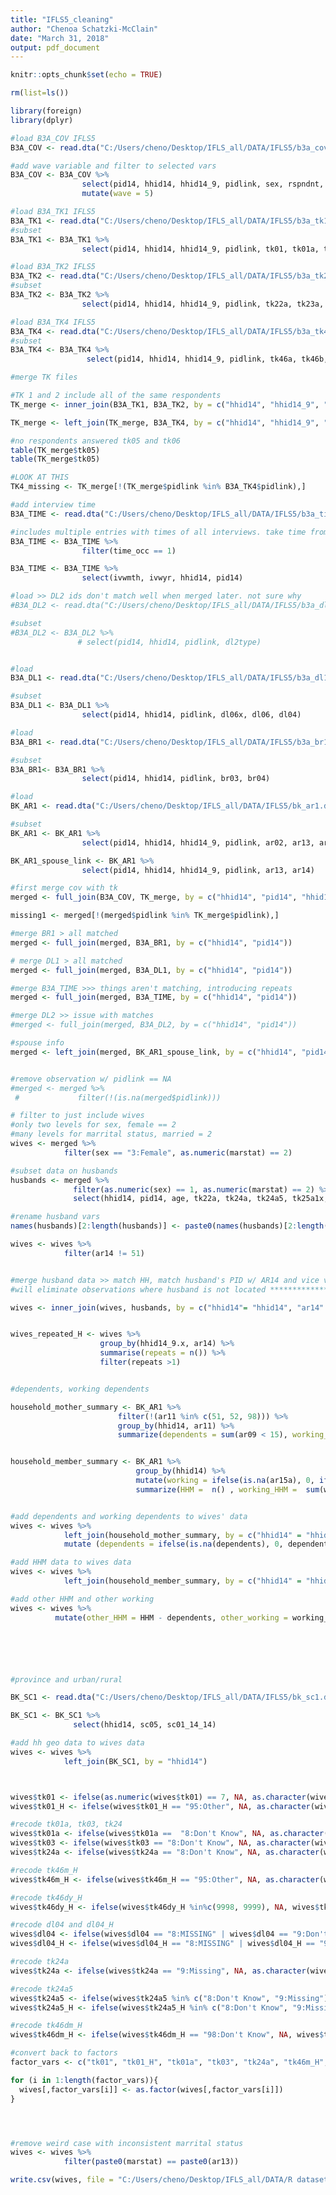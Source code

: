 ```yaml
---
title: "IFLS5_cleaning"
author: "Chenoa Schatzki-McClain"
date: "March 31, 2018"
output: pdf_document
---
```


```r
knitr::opts_chunk$set(echo = TRUE)
```

```r

rm(list=ls())

```

```r
library(foreign)
library(dplyr)
```

```r

#load B3A_COV IFLS5
B3A_COV <- read.dta("C:/Users/cheno/Desktop/IFLS_all/DATA/IFLS5/b3a_cov.dta")

#add wave variable and filter to selected vars
B3A_COV <- B3A_COV %>%
                select(pid14, hhid14, hhid14_9, pidlink, sex, rspndnt, marstat, panel, age) %>%
                mutate(wave = 5)
```

```r

#load B3A_TK1 IFLS5
B3A_TK1 <- read.dta("C:/Users/cheno/Desktop/IFLS_all/DATA/IFLS5/b3a_tk1.dta")
#subset
B3A_TK1 <- B3A_TK1 %>%
                select(pid14, hhid14, hhid14_9, pidlink, tk01, tk01a, tk03, tk04, tk05, tk06a, tk07)

#load B3A_TK2 IFLS5
B3A_TK2 <- read.dta("C:/Users/cheno/Desktop/IFLS_all/DATA/IFLS5/b3a_tk2.dta")
#subset
B3A_TK2 <- B3A_TK2 %>%
                select(pid14, hhid14, hhid14_9, pidlink, tk22a, tk23a, tk23a2y, tk24a, tk25a1x, tk24a5, tk25a1, tk25a2, tk26a1, tk26a3)

#load B3A_TK4 IFLS5
B3A_TK4 <- read.dta("C:/Users/cheno/Desktop/IFLS_all/DATA/IFLS5/b3a_tk4.dta")
#subset
B3A_TK4 <- B3A_TK4 %>%
                 select(pid14, hhid14, hhid14_9, pidlink, tk46a, tk46b, tk46c, tk46dm, tk46dy, tk46m)

#merge TK files

#TK 1 and 2 include all of the same respondents
TK_merge <- inner_join(B3A_TK1, B3A_TK2, by = c("hhid14", "hhid14_9", "pid14"))

TK_merge <- left_join(TK_merge, B3A_TK4, by = c("hhid14", "hhid14_9", "pid14"))

#no respondents answered tk05 and tk06
table(TK_merge$tk05)
table(TK_merge$tk05)

#LOOK AT THIS
TK4_missing <- TK_merge[!(TK_merge$pidlink %in% B3A_TK4$pidlink),] 

```

```r

#add interview time
B3A_TIME <- read.dta("C:/Users/cheno/Desktop/IFLS_all/DATA/IFLS5/b3a_time.dta")

#includes multiple entries with times of all interviews. take time from first interview
B3A_TIME <- B3A_TIME %>%
                filter(time_occ == 1)

B3A_TIME <- B3A_TIME %>%
                select(ivwmth, ivwyr, hhid14, pid14)

```

```r

#load >> DL2 ids don't match well when merged later. not sure why
#B3A_DL2 <- read.dta("C:/Users/cheno/Desktop/IFLS_all/DATA/IFLS5/b3a_dl2.dta")

#subset
#B3A_DL2 <- B3A_DL2 %>%
               # select(pid14, hhid14, pidlink, dl2type)


#load
B3A_DL1 <- read.dta("C:/Users/cheno/Desktop/IFLS_all/DATA/IFLS5/b3a_dl1.dta")

#subset
B3A_DL1 <- B3A_DL1 %>%
                select(pid14, hhid14, pidlink, dl06x, dl06, dl04)


```

```r

#load
B3A_BR1 <- read.dta("C:/Users/cheno/Desktop/IFLS_all/DATA/IFLS5/b3a_br1.dta")

#subset
B3A_BR1<- B3A_BR1 %>%
                select(pid14, hhid14, pidlink, br03, br04)

```

```r

#load
BK_AR1 <- read.dta("C:/Users/cheno/Desktop/IFLS_all/DATA/IFLS5/bk_ar1.dta")

#subset
BK_AR1 <- BK_AR1 %>%
                select(pid14, hhid14, hhid14_9, pidlink, ar02, ar13, ar14, ar09, ar10, ar11, ar02b, ar15a)

BK_AR1_spouse_link <- BK_AR1 %>%
                select(pid14, hhid14, hhid14_9, pidlink, ar13, ar14)

```


```r

#first merge cov with tk
merged <- full_join(B3A_COV, TK_merge, by = c("hhid14", "pid14", "hhid14_9"))

missing1 <- merged[!(merged$pidlink %in% TK_merge$pidlink),] 

#merge BR1 > all matched
merged <- full_join(merged, B3A_BR1, by = c("hhid14", "pid14"))

# merge DL1 > all matched
merged <- full_join(merged, B3A_DL1, by = c("hhid14", "pid14"))

#merge B3A_TIME >>> things aren't matching, introducing repeats
merged <- full_join(merged, B3A_TIME, by = c("hhid14", "pid14"))

#merge DL2 >> issue with matches
#merged <- full_join(merged, B3A_DL2, by = c("hhid14", "pid14"))

#spouse info
merged <- left_join(merged, BK_AR1_spouse_link, by = c("hhid14", "pid14"))


#remove observation w/ pidlink == NA
#merged <- merged %>%
 #             filter(!(is.na(merged$pidlink)))

```

```r

# filter to just include wives
#only two levels for sex, female == 2
#many levels for marrital status, married = 2
wives <- merged %>%
            filter(sex == "3:Female", as.numeric(marstat) == 2)

```

```r

#subset data on husbands
husbands <- merged %>%
              filter(as.numeric(sex) == 1, as.numeric(marstat) == 2) %>%
              select(hhid14, pid14, age, tk22a, tk24a, tk24a5, tk25a1x, tk25a1, tk25a2, tk26a1, tk26a3, tk46a, tk46b, tk46c, tk46dm, tk46dy, tk46m, tk01, tk01a, tk03, tk04, tk05, tk06a, tk07, dl04, dl06, dl06x, ar14)

#rename husband vars
names(husbands)[2:length(husbands)] <- paste0(names(husbands)[2:length(husbands)], "_H") 

```

```r
wives <- wives %>%
            filter(ar14 != 51)


#merge husband data >> match HH, match husband's PID w/ AR14 and vice versa
#will eliminate observations where husband is not located ******************

wives <- inner_join(wives, husbands, by = c("hhid14"= "hhid14", "ar14" = "pid14_H", "pid14" = "ar14_H"))


wives_repeated_H <- wives %>%
                    group_by(hhid14_9.x, ar14) %>%
                    summarise(repeats = n()) %>%
                    filter(repeats >1)



```

```r

#dependents, working dependents

household_mother_summary <- BK_AR1 %>%
                        filter(!(ar11 %in% c(51, 52, 98))) %>%
                        group_by(hhid14, ar11) %>%
                        summarize(dependents = sum(ar09 < 15), working_dependents = sum(ar09 < 15 & as.numeric(ar15a) == 1))


household_member_summary <- BK_AR1 %>%
                            group_by(hhid14) %>%
                            mutate(working = ifelse(is.na(ar15a), 0, ifelse(as.numeric(ar15a) == 1, 1, 0))) %>%
                            summarize(HHM =  n() , working_HHM =  sum(working == 1))


#add dependents and working dependents to wives' data
wives <- wives %>%
            left_join(household_mother_summary, by = c("hhid14" = "hhid14", "pid14" = "ar11")) %>%
            mutate (dependents = ifelse(is.na(dependents), 0, dependents), working_dependents = ifelse(is.na(working_dependents), 0, working_dependents))

#add HHM data to wives data
wives <- wives %>%
            left_join(household_member_summary, by = c("hhid14" = "hhid14"))

#add other HHM and other working
wives <- wives %>%
          mutate(other_HHM = HHM - dependents, other_working = working_HHM - working_dependents)






#province and urban/rural

BK_SC1 <- read.dta("C:/Users/cheno/Desktop/IFLS_all/DATA/IFLS5/bk_sc1.dta")

BK_SC1 <- BK_SC1 %>%
              select(hhid14, sc05, sc01_14_14) 

#add hh geo data to wives data
wives <- wives %>%
            left_join(BK_SC1, by = "hhid14")




```

```r

wives$tk01 <- ifelse(as.numeric(wives$tk01) == 7, NA, as.character(wives$tk01))
wives$tk01_H <- ifelse(wives$tk01_H == "95:Other", NA, as.character(wives$tk01_H))

#recode tk01a, tk03, tk24
wives$tk01a <- ifelse(wives$tk01a ==  "8:Don't Know", NA, as.character(wives$tk01a))
wives$tk03 <- ifelse(wives$tk03 == "8:Don't Know", NA, as.character(wives$tk03))
wives$tk24a <- ifelse(wives$tk24a == "8:Don't Know", NA, as.character(wives$tk24a))

#recode tk46m_H
wives$tk46m_H <- ifelse(wives$tk46m_H == "95:Other", NA, as.character(wives$tk46m_H))

#recode tk46dy_H
wives$tk46dy_H <- ifelse(wives$tk46dy_H %in%c(9998, 9999), NA, wives$tk46dy_H)

#recode dl04 and dl04_H
wives$dl04 <- ifelse(wives$dl04 == "8:MISSING" | wives$dl04 == "9:Don't Know", NA, as.character(wives$dl04))
wives$dl04_H <- ifelse(wives$dl04_H == "8:MISSING" | wives$dl04_H == "9:Don't Know", NA, as.character(wives$dl04_H))

#recode tk24a
wives$tk24a <- ifelse(wives$tk24a == "9:Missing", NA, as.character(wives$tk24a))

#recode tk24a5
wives$tk24a5 <- ifelse(wives$tk24a5 %in% c("8:Don't Know", "9:Missing"), NA, wives$tk24a5)
wives$tk24a5_H <- ifelse(wives$tk24a5_H %in% c("8:Don't Know", "9:Missing"), NA, wives$tk24a5_H)

#recode tk46dm_H
wives$tk46dm_H <- ifelse(wives$tk46dm_H == "98:Don't Know", NA, wives$tk46dm_H)

#convert back to factors
factor_vars <- c("tk01", "tk01_H", "tk01a", "tk03", "tk24a", "tk46m_H", "dl04", "dl04_H", "tk24a")

for (i in 1:length(factor_vars)){
  wives[,factor_vars[i]] <- as.factor(wives[,factor_vars[i]])
}




#remove weird case with inconsistent marrital status
wives <- wives %>%
            filter(paste0(marstat) == paste0(ar13))

```

```r

write.csv(wives, file = "C:/Users/cheno/Desktop/IFLS_all/DATA/R datasets/IFLS5.csv")

```
